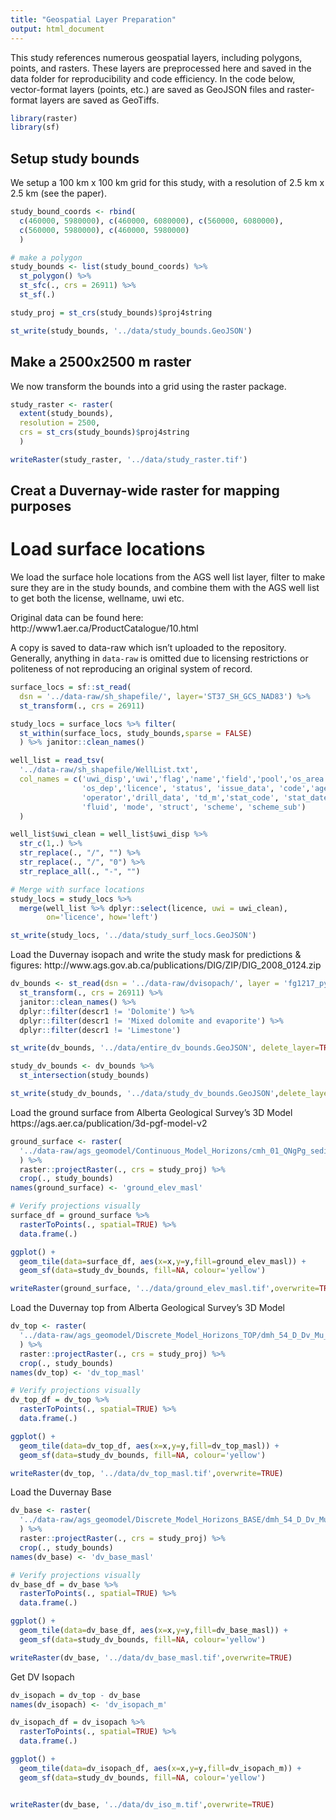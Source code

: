 ```yaml
---
title: "Geospatial Layer Preparation"
output: html_document
---
```


This study references numerous geospatial layers, including polygons,
points, and rasters. These layers are preprocessed here and saved in the data
folder for reproducibility and code efficiency. In the code below, vector-format 
layers (points, etc.) are saved as GeoJSON files and raster-format layers are saved
as GeoTiffs. 

```r
library(raster)
library(sf)
```

## Setup study bounds

We setup a 100 km x 100 km grid for this study, with a resolution of 2.5 km x 2.5 km
(see the paper).

```r
study_bound_coords <- rbind(
  c(460000, 5980000), c(460000, 6080000), c(560000, 6080000), 
  c(560000, 5980000), c(460000, 5980000)
  )

# make a polygon
study_bounds <- list(study_bound_coords) %>%
  st_polygon() %>%
  st_sfc(., crs = 26911) %>%
  st_sf(.)

study_proj = st_crs(study_bounds)$proj4string

st_write(study_bounds, '../data/study_bounds.GeoJSON')
```

## Make a 2500x2500 m raster

We now transform the bounds into a grid using the raster package.

```r
study_raster <- raster(
  extent(study_bounds), 
  resolution = 2500,
  crs = st_crs(study_bounds)$proj4string
  )

writeRaster(study_raster, '../data/study_raster.tif')
```

## Creat a Duvernay-wide raster for mapping purposes

# Load surface locations

We load the surface hole locations from the AGS well list layer, filter to make
sure they are in the study bounds, and combine them with the AGS well list to
get both the license, wellname, uwi etc.

Original data can be found here: http://www1.aer.ca/ProductCatalogue/10.html

A copy is saved to data-raw which isn't uploaded to the repository. Generally, 
anything in `data-raw` is omitted due to licensing restrictions or politeness
of not reproducing an original system of record.

```r
surface_locs = sf::st_read(
  dsn = '../data-raw/sh_shapefile/', layer='ST37_SH_GCS_NAD83') %>% 
  st_transform(., crs = 26911)

study_locs = surface_locs %>% filter(
  st_within(surface_locs, study_bounds,sparse = FALSE)
  ) %>% janitor::clean_names()

well_list = read_tsv(
  '../data-raw/sh_shapefile/WellList.txt', 
  col_names = c('uwi_disp','uwi','flag','name','field','pool','os_area',
                'os_dep','licence', 'status', 'issue_data', 'code','agent', 
                'operator','drill_data', 'td_m','stat_code', 'stat_date', 
                'fluid', 'mode', 'struct', 'scheme', 'scheme_sub')
  )

well_list$uwi_clean = well_list$uwi_disp %>% 
  str_c(1,.) %>%
  str_replace(., "/", "") %>% 
  str_replace(., "/", "0") %>% 
  str_replace_all(., "-", "")

# Merge with surface locations
study_locs = study_locs %>% 
  merge(well_list %>% dplyr::select(licence, uwi = uwi_clean), 
        on='licence', how='left')

st_write(study_locs, '../data/study_surf_locs.GeoJSON')
```

Load the Duvernay isopach and write the study mask for predictions & figures:
http://www.ags.gov.ab.ca/publications/DIG/ZIP/DIG_2008_0124.zip

```r
dv_bounds <- st_read(dsn = '../data-raw/dvisopach/', layer = 'fg1217_py_ll') %>%
  st_transform(., crs = 26911) %>%
  janitor::clean_names() %>%
  dplyr::filter(descr1 != 'Dolomite') %>%
  dplyr::filter(descr1 != 'Mixed dolomite and evaporite') %>%
  dplyr::filter(descr1 != 'Limestone')

st_write(dv_bounds, '../data/entire_dv_bounds.GeoJSON', delete_layer=TRUE)

study_dv_bounds <- dv_bounds %>%
  st_intersection(study_bounds)

st_write(study_dv_bounds, '../data/study_dv_bounds.GeoJSON',delete_layer=TRUE)
```

Load the ground surface from Alberta Geological Survey's 3D Model
https://ags.aer.ca/publication/3d-pgf-model-v2

```r
ground_surface <- raster(
  '../data-raw/ags_geomodel/Continuous_Model_Horizons/cmh_01_QNgPg_sediment_top.asc'
  ) %>%
  raster::projectRaster(., crs = study_proj) %>%
  crop(., study_bounds)
names(ground_surface) <- 'ground_elev_masl'

# Verify projections visually
surface_df = ground_surface %>%
  rasterToPoints(., spatial=TRUE) %>%
  data.frame(.)

ggplot() +
  geom_tile(data=surface_df, aes(x=x,y=y,fill=ground_elev_masl)) +
  geom_sf(data=study_dv_bounds, fill=NA, colour='yellow')

writeRaster(ground_surface, '../data/ground_elev_masl.tif',overwrite=TRUE)
```

Load the Duvernay top from Alberta Geological Survey's 3D Model

```r
dv_top <- raster(
  '../data-raw/ags_geomodel/Discrete_Model_Horizons_TOP/dmh_54_D_Dv_Mu_top.asc'
  ) %>%
  raster::projectRaster(., crs = study_proj) %>%
  crop(., study_bounds)
names(dv_top) <- 'dv_top_masl'

# Verify projections visually
dv_top_df = dv_top %>%
  rasterToPoints(., spatial=TRUE) %>%
  data.frame(.)

ggplot() +
  geom_tile(data=dv_top_df, aes(x=x,y=y,fill=dv_top_masl)) +
  geom_sf(data=study_dv_bounds, fill=NA, colour='yellow')

writeRaster(dv_top, '../data/dv_top_masl.tif',overwrite=TRUE)
```

Load the Duvernay Base

```r
dv_base <- raster(
  '../data-raw/ags_geomodel/Discrete_Model_Horizons_BASE/dmh_54_D_Dv_Mu_base.asc'
  ) %>%
  raster::projectRaster(., crs = study_proj) %>%
  crop(., study_bounds)
names(dv_base) <- 'dv_base_masl'

# Verify projections visually
dv_base_df = dv_base %>%
  rasterToPoints(., spatial=TRUE) %>%
  data.frame(.)

ggplot() +
  geom_tile(data=dv_base_df, aes(x=x,y=y,fill=dv_base_masl)) +
  geom_sf(data=study_dv_bounds, fill=NA, colour='yellow')

writeRaster(dv_base, '../data/dv_base_masl.tif',overwrite=TRUE)
```
Get DV Isopach

```r
dv_isopach = dv_top - dv_base
names(dv_isopach) <- 'dv_isopach_m'

dv_isopach_df = dv_isopach %>%
  rasterToPoints(., spatial=TRUE) %>%
  data.frame(.)

ggplot() +
  geom_tile(data=dv_isopach_df, aes(x=x,y=y,fill=dv_isopach_m)) +
  geom_sf(data=study_dv_bounds, fill=NA, colour='yellow')


writeRaster(dv_base, '../data/dv_iso_m.tif',overwrite=TRUE)
```
